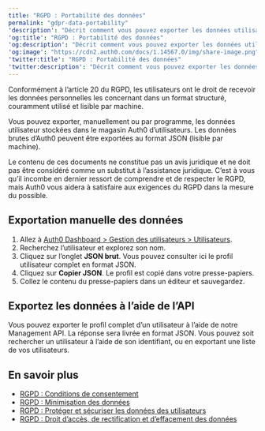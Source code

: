 ```yaml
---
title: "RGPD : Portabilité des données"
permalink: "gdpr-data-portability"
'description': "Décrit comment vous pouvez exporter les données utilisateur afin de vous conformer aux exigences du RGPD en matière de portabilité des données."
'og:title': "RGPD : Portabilité des données"
'og:description': "Décrit comment vous pouvez exporter les données utilisateur afin de vous conformer aux exigences du RGPD en matière de portabilité des données."
'og:image': "https://cdn2.auth0.com/docs/1.14567.0/img/share-image.png"
'twitter:title': "RGPD : Portabilité des données"
'twitter:description': "Décrit comment vous pouvez exporter les données utilisateur afin de vous conformer aux exigences du RGPD en matière de portabilité des données."
---
```


Conformément à l’article 20 du RGPD, les utilisateurs ont le droit de recevoir les données personnelles les concernant dans un format structuré, couramment utilisé et lisible par machine.

Vous pouvez exporter, manuellement ou par programme, les données utilisateur stockées dans le magasin Auth0 d’utilisateurs. Les données brutes d’Auth0 peuvent être exportées au format JSON (lisible par machine).

<Callout icon="file-lines" color="#0EA5E9" iconType="regular">

Le contenu de ces documents ne constitue pas un avis juridique et ne doit pas être considéré comme un substitut à l’assistance juridique. C’est à vous qu’il incombe en dernier ressort de comprendre et de respecter le RGPD, mais Auth0 vous aidera à satisfaire aux exigences du RGPD dans la mesure du possible.

</Callout>

## Exportation manuelle des données

1. Allez à [Auth0 Dashboard > Gestion des utilisateurs > Utilisateurs](https://manage.auth0.com/#/users).
2. Recherchez l’utilisateur et explorez son nom.
3. Cliquez sur l’onglet **JSON brut**. Vous pouvez consulter ici le profil utilisateur complet en format JSON.
4. Cliquez sur **Copier JSON**. Le profil est copié dans votre presse-papiers.
5. Collez le contenu du presse-papiers dans un éditeur et sauvegardez.

## Exportez les données à l’aide de l’API

Vous pouvez exporter le profil complet d’un utilisateur à l’aide de notre <Tooltip href="/docs/docs/fr-ca/glossary?term=management-api" tip="Management API
Un produit permettant aux clients d’effectuer des tâches administratives." cta="Voir le glossaire">Management API</Tooltip>. La réponse sera livrée en format JSON. Vous pouvez soit rechercher un utilisateur à l’aide de son identifiant, ou en exportant une liste de vos utilisateurs.

## En savoir plus

* [RGPD : Conditions de consentement](/docs/fr-ca/secure/data-privacy-and-compliance/gdpr/gdpr-conditions-for-consent)
* [RGPD : Minimisation des données](/docs/fr-ca/secure/data-privacy-and-compliance/gdpr/gdpr-data-minimization)
* [RGPD : Protéger et sécuriser les données des utilisateurs](/docs/fr-ca/secure/data-privacy-and-compliance/gdpr/gdpr-protect-and-secure-user-data)
* [RGPD : Droit d’accès, de rectification et d’effacement des données](/docs/fr-ca/secure/data-privacy-and-compliance/gdpr/gdpr-right-to-access-correct-and-erase-data)